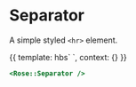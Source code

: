 
<Meta title="Rose|Separator" component="Separator" />

# Separator

A simple styled `<hr>` element.

<Preview>
  <Story name="Basic Separator">{{
    template: hbs`
      <Rose::Separator />
    `,
    context: {}
  }}</Story>
</Preview>

```handlebars
<Rose::Separator />
```
